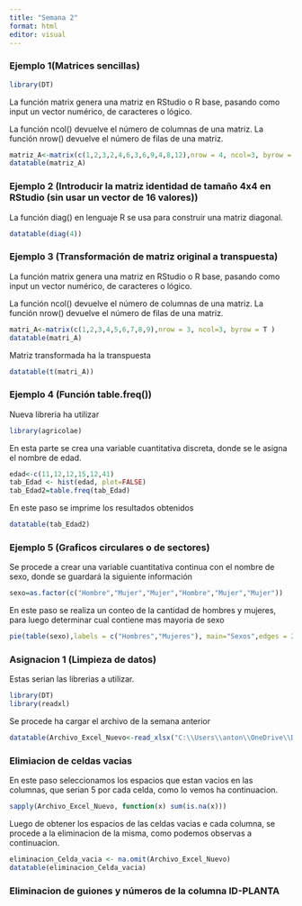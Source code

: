 ```yaml
---
title: "Semana 2"
format: html
editor: visual
---
```



### Ejemplo 1(Matrices sencillas)

```r
library(DT)
```

La función matrix genera una matriz en RStudio o R base, pasando como input un vector numérico, de caracteres o lógico.

La función ncol() devuelve el número de columnas de una matriz. La función nrow() devuelve el número de filas de una matriz.

```r
matriz_A<-matrix(c(1,2,3,2,4,6,3,6,9,4,8,12),nrow = 4, ncol=3, byrow = T )
datatable(matriz_A)
```

### Ejemplo 2 (Introducir la matriz identidad de tamaño 4x4 en RStudio (sin usar un vector de 16 valores))

La función diag() en lenguaje R se usa para construir una matriz diagonal.

```r
datatable(diag(4))
```

### Ejemplo 3 (Transformación de matriz original a transpuesta)

La función matrix genera una matriz en RStudio o R base, pasando como input un vector numérico, de caracteres o lógico.

La función ncol() devuelve el número de columnas de una matriz. La función nrow() devuelve el número de filas de una matriz.

```r
matri_A<-matrix(c(1,2,3,4,5,6,7,8,9),nrow = 3, ncol=3, byrow = T )
datatable(matri_A)
```

Matriz transformada ha la transpuesta

```r
datatable(t(matri_A))
```

### Ejemplo 4 (Función table.freq())


Nueva libreria ha utilizar

```r
library(agricolae)
```

En esta parte se crea una variable cuantitativa discreta, donde se le asigna el nombre de edad.

```r
edad<-c(11,12,12,15,12,41)
tab_Edad <- hist(edad, plot=FALSE)
tab_Edad2=table.freq(tab_Edad)
```

En este paso se imprime los resultados obtenidos

```r
datatable(tab_Edad2)
```

### Ejemplo 5 (Graficos circulares o de sectores)

Se procede a crear una variable cuantitativa continua con el nombre de sexo, donde se guardará la siguiente información

```r
sexo=as.factor(c("Hombre","Mujer","Mujer","Hombre","Mujer","Mujer"))
```

En este paso se realiza un conteo de la cantidad de hombres y mujeres, para luego determinar cual contiene mas mayoria de sexo

```r
pie(table(sexo),labels = c("Hombres","Mujeres"), main="Sexos",edges = 200)
```

### Asignacion 1 (Limpieza de datos)

Estas serian las librerias a utilizar.

```r
library(DT)
library(readxl)
```

Se procede ha cargar el archivo de la semana anterior

```r
datatable(Archivo_Excel_Nuevo<-read_xlsx("C:\\Users\\anton\\OneDrive\\Documentos\\Ejemplos_R\\datos_energia.xlsx"))
```

### Elimiacion de celdas vacias

En este paso seleccionamos los espacios que estan vacios en las columnas, que serian 5 por cada celda, como lo vemos ha continuacion.

```r
sapply(Archivo_Excel_Nuevo, function(x) sum(is.na(x)))
```

Luego de obtener los espacios de las celdas vacias e cada columna, se procede a la eliminacion de la misma, como podemos observas a continuacion.

```r
eliminacion_Celda_vacia <- na.omit(Archivo_Excel_Nuevo)
datatable(eliminacion_Celda_vacia)
```

### Eliminacion de guiones y números de la columna ID-PLANTA
